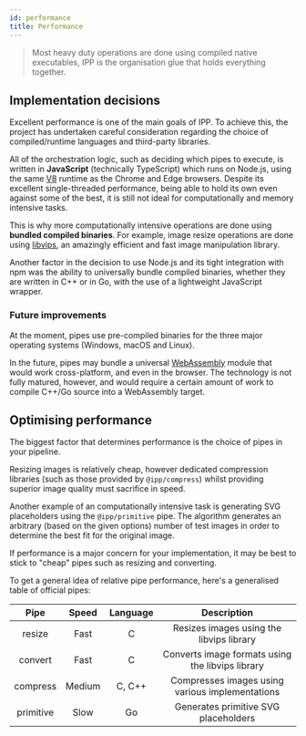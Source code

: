 ```yaml
---
id: performance
title: Performance
---
```



> Most heavy duty operations are done using compiled native executables, IPP is the organisation
> glue that holds everything together.

## Implementation decisions

Excellent performance is one of the main goals of IPP. To achieve this, the project has undertaken careful consideration regarding the choice of compiled/runtime languages and third-party libraries.

All of the orchestration logic, such as deciding which pipes to execute, is written in **JavaScript** (technically TypeScript) which runs on Node.js, using the same [V8][v8] runtime as the Chrome and Edge browsers. Despite its excellent single-threaded performance, being able to hold its own even against some of the best, it is still not ideal for computationally and memory intensive tasks.

This is why more computationally intensive operations are done using **bundled compiled binaries**. For example, image resize operations are done using [libvips][libvips], an amazingly efficient and fast image manipulation library.

Another factor in the decision to use Node.js and its tight integration with npm was the ability to universally bundle compiled binaries, whether they are written in C++ or in Go, with the use of a lightweight JavaScript wrapper.

### Future improvements

At the moment, pipes use pre-compiled binaries for the three major operating systems (Windows, macOS and Linux).

In the future, pipes may bundle a universal [WebAssembly][webassembly] module that would work cross-platform, and even in the browser. The technology is not fully matured, however, and would require a certain amount of work to compile C++/Go source into a WebAssembly target.

## Optimising performance

The biggest factor that determines performance is the choice of pipes in your pipeline.

Resizing images is relatively cheap, however dedicated compression libraries (such as those provided by `@ipp/compress`) whilst providing superior image quality must sacrifice in speed.

Another example of an computationally intensive task is generating SVG placeholders using the `@ipp/primitive` pipe. The algorithm generates an arbitrary (based on the given options) number of test images in order to determine the best fit for the original image.

If performance is a major concern for your implementation, it may be best to stick to "cheap" pipes such as resizing and converting.

To get a general idea of relative pipe performance, here's a generalised table of official pipes:

<CentredTable label="Approximated relative pipe speeds">

|   Pipe    | Speed  | Language |                   Description                    |
| :-------: | :----: | :------: | :----------------------------------------------: |
|  resize   |  Fast  |    C     |     Resizes images using the libvips library     |
|  convert  |  Fast  |    C     | Converts image formats using the libvips library |
| compress  | Medium |  C, C++  | Compresses images using various implementations  |
| primitive |  Slow  |    Go    |       Generates primitive SVG placeholders       |

</CentredTable>

[v8]: https://v8.dev
[libvips]: https://github.com/libvips/libvips
[webassembly]: https://webassembly.org
